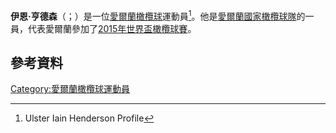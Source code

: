 {{expand|time=2015-11-22T03:01:30+00:00}}
'''伊恩·亨德森'''（{{lang-en|Iain Henderson}}；{{bd|1992年|2月21日}}）是一位[[愛爾蘭|愛爾蘭]][[橄欖球|橄欖球]]運動員<ref>{{cite web |url=http://www.ulsterrugby.com/rugby/ulster_first_team.php?player=99509&includeref=dynamic |title=存档副本 |accessdate=2012-10-28 |deadurl=yes |archiveurl=https://web.archive.org/web/20121029095014/http://www.ulsterrugby.com/rugby/ulster_first_team.php?player=99509&includeref=dynamic |archivedate=2012-10-29 }} Ulster Iain Henderson Profile</ref>。他是[[愛爾蘭國家橄欖球隊|愛爾蘭國家橄欖球隊]]的一員，代表愛爾蘭參加了[[2015年世界盃橄欖球賽|2015年世界盃橄欖球賽]]。
==參考資料==
{{Reflist}}
[[Category:愛爾蘭橄欖球運動員|Category:愛爾蘭橄欖球運動員]]